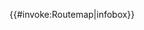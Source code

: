 <noinclude>{{Merge |1=Template:BS-map|time=2019-10-06T08:41:23+00:00}}</noinclude><includeonly><templatestyles src="Routemap/styles.css" />{{#invoke:Routemap|infobox}}</includeonly><noinclude>
{{doc}}</noinclude>